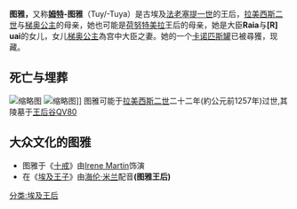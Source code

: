 {{Infobox monarch
| name=图雅
| title=古埃及皇后
| image=Colossal statue of queen Tuya.jpg
| caption=拉美西斯二世的母亲,图雅的雕像
| full name='''[[姆特|姆特]]-图雅'''
| death_date=約公元前1257年
| place of burial={{EGY}}[[底比斯_(埃及)|底比斯]][[王后谷|王后谷]][[QV80|QV80]]
| spouse=[[法老|法老]][[塞提一世|塞提一世]]
| dynasty=[[埃及第十九王朝|埃及第十九王朝]]
| father=Raia
| mother=[R]uai
| issue=[[梯奥公主|梯奥公主]]<br />[[拉美西斯二世|拉美西斯二世]]<br />[[荷努特美拉|荷努特美拉]]
| religion=[[古埃及宗教|古埃及宗教]]
}}

{{Hiero|Queen Tuya|<hiero><-t-w-i-A-B7-></hiero>|align=left|era=nk}}

'''图雅，'''又称'''[[姆特|姆特]]-图雅'''（Tuy/{{lang|en|Mut}}-Tuya）是古埃及[[法老|法老]][[塞提一世|塞提一世]]的王后，[[拉美西斯二世|拉美西斯二世]]与[[梯奥公主|梯奥公主]]的母亲，她也可能是[[荷努特美拉|荷努特美拉]]王后的母亲，她是大臣'''Raia'''与'''[R] uai'''的女儿，女儿[[梯奥公主|梯奥公主]]為宫中大臣{{le|提阿|Tia (overseer of treasury)}}之妻。她的一个[[卡诺匹斯罐|卡诺匹斯罐]]已被尋獲，现藏{{le|卢克索博物馆|Luxor Museum}}。

==死亡与埋葬==
[[File:QueenTuya-ROM-small.jpg|缩略图]]
[[File:Queen_Tuya.jpg|缩略图]]]]
图雅可能于[[拉美西斯二世|拉美西斯二世]]二十二年(約公元前1257年)过世,其陵墓于[[王后谷|王后谷]][[QV80|QV80]]

==大众文化的图雅==
*图雅于《[[十戒|十戒]]》由[[:wikidata:Q47490725|Irene Martin]]饰演
*在《[[埃及王子|埃及王子]]》由[[海伦·米兰|海伦·米兰]]配音'''(图雅王后)'''

[[分类:埃及王后|分类:埃及王后]]